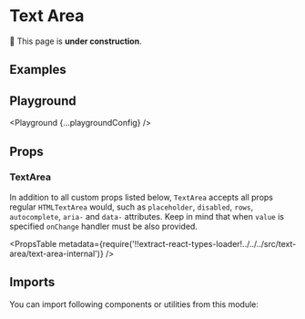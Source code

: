 



# Text Area

🚧 This page is **under construction**.

## Examples

<Example title="Basic Usage" path="text-area/basic-usage">
  <BasicUsage />
</Example>

<Example title="States" path="text-area/states">
  <States />
</Example>

<Example title="Required" path="text-area/required">
  <Required />
</Example>

<Example title="Auto Grow" path="text-area/auto-grow">
  <AutoGrow />
</Example>

<Example title="Inverted" path="text-area/inverted" darkPreview>
  <Inverted />
</Example>

## Playground

<Playground {...playgroundConfig} />

## Props

### TextArea

In addition to all custom props listed below, `TextArea` accepts all props regular `HTMLTextArea` would, such as `placeholder`, `disabled`, `rows`, `autocomplete`, `aria-` and `data-` attributes. Keep in mind that when `value` is specified `onChange` handler must be also provided.

<PropsTable
  metadata={require('!!extract-react-types-loader!../../../src/text-area/text-area-internal')}
/>

## Imports

You can import following components or utilities from this module:

<Imports module={TextAreaExports} path="@datacamp/waffles/text-area" />
